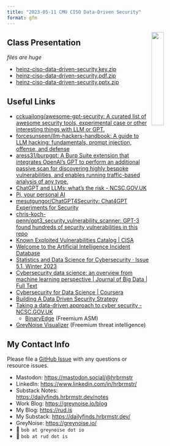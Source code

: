 ```yaml
---
title: "2023-05-11 CMU CISO Data-Driven Security"
format: gfm
---
```

<img src="cmu-ciso.png" width="25%" align="right"/>

## Class Presentation

_files are huge_

- [heinz-ciso-data-driven-security.key.zip](heinz-ciso-data-driven-security.key.zip)
- [heinz-ciso-data-driven-security.pdf.zip](heinz-ciso-data-driven-security.pdf.zip)
- [heinz-ciso-data-driven-security.pptx.zip](heinz-ciso-data-driven-security.pptx.zip)


## Useful Links

- [cckuailong/awesome-gpt-security: A curated list of awesome security tools, experimental case or other interesting things with LLM or GPT.](https://github.com/cckuailong/awesome-gpt-security)
- [forcesunseen/llm-hackers-handbook: A guide to LLM hacking: fundamentals, prompt injection, offense, and defense](https://github.com/forcesunseen/llm-hackers-handbook)
- [aress31/burpgpt: A Burp Suite extension that integrates OpenAI's GPT to perform an additional passive scan for discovering highly bespoke vulnerabilities, and enables running traffic-based analysis of any type.](https://github.com/aress31/burpgpt)
- [ChatGPT and LLMs: what's the risk - NCSC.GOV.UK](https://www.ncsc.gov.uk/blog-post/chatgpt-and-large-language-models-whats-the-risk)
- [Pi, your personal AI](https://heypi.com/talk)
- [mesutgungor/ChatGPT4Security: Chat4GPT Experiments for Security](https://github.com/mesutgungor/ChatGPT4Security)
- [chris-koch-penn/gpt3_security_vulnerability_scanner: GPT-3 found hundreds of security vulnerabilities in this repo](https://github.com/chris-koch-penn/gpt3_security_vulnerability_scanner)
- [Known Exploited Vulnerabilities Catalog | CISA](https://www.cisa.gov/known-exploited-vulnerabilities-catalog)
- [Welcome to the Artificial Intelligence Incident Database](https://incidentdatabase.ai/)
- [Statistics and Data Science for Cybersecurity · Issue 5.1, Winter 2023](https://hdsr.mitpress.mit.edu/pub/koyzu1te/release/1)
- [Cybersecurity data science: an overview from machine learning perspective | Journal of Big Data | Full Text](https://journalofbigdata.springeropen.com/articles/10.1186/s40537-020-00318-5)
- [Cybersecurity for Data Science | Coursera](https://www.coursera.org/learn/cybersecurity-for-data-science)
- [Building A Data Driven Security Strategy](gabe-basset-dds.pdf)
- [Taking a data-driven approach to cyber security - NCSC.GOV.UK](https://www.ncsc.gov.uk/blog-post/taking-a-data-driven-approach-to-cyber-security)
  - [BinaryEdge](https://www.binaryedge.io/) (Freemium ASM)
- [GreyNoise Visualizer](https://viz.greynoise.io/) (Freemium threat intelligence)

## My Contact Info

Please file a [GitHub Issue](https://github.com/hrbrmstr/2023-05-11-cmu-ciso-dds/issues/new/choose) with any questions or resource issues.

- Mastodon: [https://mastodon.social/@hrbrmstr](https://mastodon.social/@hrbrmstr)
- LinkedIn: [https://www.linkedin.com/in/hrbrmstr/](https://www.linkedin.com/in/hrbrmstr/)
- Substack Notes: [https://dailyfinds.hrbrmstr.dev/notes](https://dailyfinds.hrbrmstr.dev/notes)
- Work Blog: <https://greynoise.io/blog>
- My Blog: <https://rud.is>
- My Substack: <https://dailyfinds.hrbrmstr.dev/>
- GreyNoise: <https://greynoise.io/>
- 📧 `bob at greynoise dot io`
- 📧 `bob at rud dot is`
